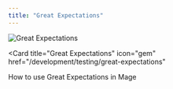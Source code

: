```yaml
---
title: "Great Expectations"
---
```


![Great Expectations](https://images.ctfassets.net/ycwst8v1r2x5/22OiZltRmxCktJkYGUR2Su/c6da39d7884a9ec2d8b2d451cd81db6c/GX_Dark_BG_2x.png)

<Card
  title="Great Expectations"
  icon="gem"
  href="/development/testing/great-expectations"
>
  How to use Great Expectations in Mage
</Card>


